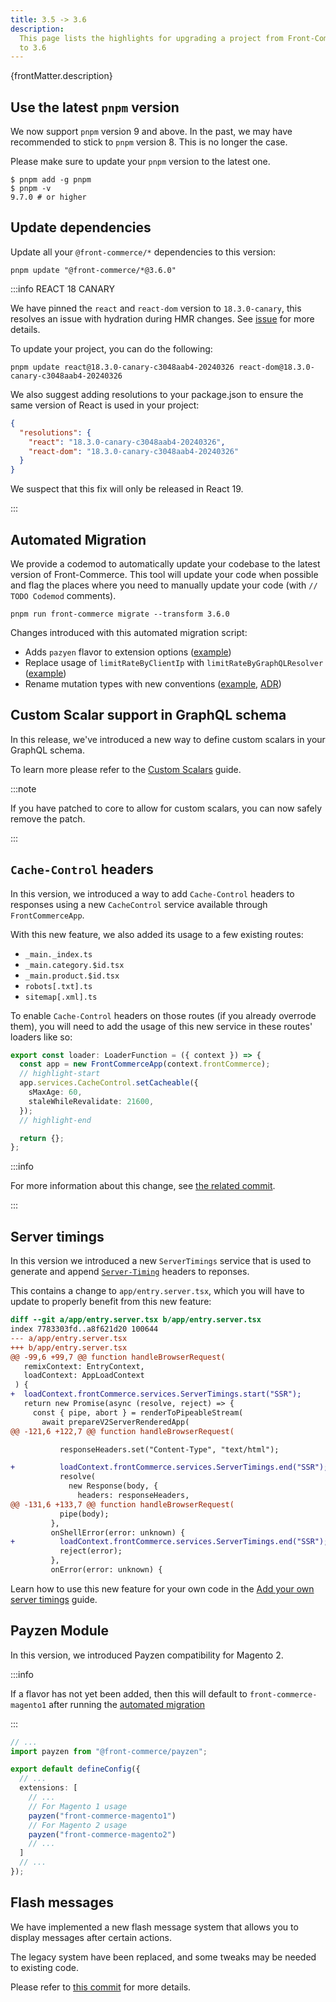 ```yaml
---
title: 3.5 -> 3.6
description:
  This page lists the highlights for upgrading a project from Front-Commerce 3.5
  to 3.6
---
```



<p>{frontMatter.description}</p>

## Use the latest `pnpm` version

We now support `pnpm` version 9 and above. In the past, we may have recommended
to stick to `pnpm` version 8. This is no longer the case.

Please make sure to update your `pnpm` version to the latest one.

```shell
$ pnpm add -g pnpm
$ pnpm -v
9.7.0 # or higher
```

## Update dependencies

Update all your `@front-commerce/*` dependencies to this version:

```shell
pnpm update "@front-commerce/*@3.6.0"
```

:::info REACT 18 CANARY

We have pinned the `react` and `react-dom` version to `18.3.0-canary`, this
resolves an issue with hydration during HMR changes. See
[issue](https://github.com/remix-run/remix/issues/4822#issuecomment-2130006831)
for more details.

To update your project, you can do the following:

```shell
pnpm update react@18.3.0-canary-c3048aab4-20240326 react-dom@18.3.0-canary-c3048aab4-20240326
```

We also suggest adding resolutions to your package.json to ensure the same
version of React is used in your project:

```json title="package.json"
{
  "resolutions": {
    "react": "18.3.0-canary-c3048aab4-20240326",
    "react-dom": "18.3.0-canary-c3048aab4-20240326"
  }
}
```

We suspect that this fix will only be released in React 19.

:::

## Automated Migration

We provide a codemod to automatically update your codebase to the latest version
of Front-Commerce. This tool will update your code when possible and flag the
places where you need to manually update your code (with `// TODO Codemod`
comments).

```shell
pnpm run front-commerce migrate --transform 3.6.0
```

Changes introduced with this automated migration script:

- Adds `pazyen` flavor to extension options
  ([example](https://gitlab.blackswift.cloud/front-commerce/front-commerce/-/blob/main/packages/codemod/src/transforms/3.6.0/motions/__tests__/add-payzen-flavor.spec.ts?ref_type=heads))
- Replace usage of `limitRateByClientIp` with `limitRateByGraphQLResolver`
  ([example](https://gitlab.blackswift.cloud/front-commerce/front-commerce/-/blob/main/packages/codemod/src/transforms/3.6.0/motions/__tests__/replace-graphql-rate-limiter.ts?ref_type=heads))
- Rename mutation types with new conventions
  ([example](https://gitlab.blackswift.cloud/front-commerce/front-commerce/-/blob/main/packages/codemod/src/transforms/3.6.0/motions/__tests__/coherent-mutation-naming.spec.ts?ref_type=heads),
  [ADR](https://gitlab.blackswift.cloud/front-commerce/front-commerce/-/blob/main/docs/adr/0013-coherent-schema-naming.md?ref_type=heads))

## Custom Scalar support in GraphQL schema

In this release, we've introduced a new way to define custom scalars in your
GraphQL schema.

To learn more please refer to the
[Custom Scalars](/docs/3.x/guides/extend-the-graphql-schema#adding-custom-scalars-to-the-schema)
guide.

:::note

If you have patched to core to allow for custom scalars, you can now safely
remove the patch.

:::

## `Cache-Control` headers

In this version, we introduced a way to add `Cache-Control` headers to responses
using a new `CacheControl` service available through `FrontCommerceApp`.

With this new feature, we also added its usage to a few existing routes:

- `_main._index.ts`
- `_main.category.$id.tsx`
- `_main.product.$id.tsx`
- `robots[.txt].ts`
- `sitemap[.xml].ts`

To enable `Cache-Control` headers on those routes (if you already overrode
them), you will need to add the usage of this new service in these routes'
loaders like so:

```ts title="_main._index.tsx"
export const loader: LoaderFunction = ({ context }) => {
  const app = new FrontCommerceApp(context.frontCommerce);
  // highlight-start
  app.services.CacheControl.setCacheable({
    sMaxAge: 60,
    staleWhileRevalidate: 21600,
  });
  // highlight-end

  return {};
};
```

:::info

For more information about this change, see
[the related commit](https://gitlab.blackswift.cloud/front-commerce/front-commerce/-/commit/d714452292d5db90870d2f5ac6c4ff870dd826ff).

:::

## Server timings

In this version we introduced a new `ServerTimings` service that is used to
generate and append
[`Server-Timing`](https://developer.mozilla.org/en-US/docs/Web/HTTP/Headers/Server-Timing)
headers to reponses.

This contains a change to `app/entry.server.tsx`, which you will have to update
to properly benefit from this new feature:

```diff title="app/entry.server.tsx"
diff --git a/app/entry.server.tsx b/app/entry.server.tsx
index 7783303fd..a8f621d20 100644
--- a/app/entry.server.tsx
+++ b/app/entry.server.tsx
@@ -99,6 +99,7 @@ function handleBrowserRequest(
   remixContext: EntryContext,
   loadContext: AppLoadContext
 ) {
+  loadContext.frontCommerce.services.ServerTimings.start("SSR");
   return new Promise(async (resolve, reject) => {
     const { pipe, abort } = renderToPipeableStream(
       await prepareV2ServerRenderedApp(
@@ -121,6 +122,7 @@ function handleBrowserRequest(

           responseHeaders.set("Content-Type", "text/html");

+          loadContext.frontCommerce.services.ServerTimings.end("SSR");
           resolve(
             new Response(body, {
               headers: responseHeaders,
@@ -131,6 +133,7 @@ function handleBrowserRequest(
           pipe(body);
         },
         onShellError(error: unknown) {
+          loadContext.frontCommerce.services.ServerTimings.end("SSR");
           reject(error);
         },
         onError(error: unknown) {
```

Learn how to use this new feature for your own code in the
[Add your own server timings](/docs/3.x/guides/adding-your-own-server-timings)
guide.

## Payzen Module

In this version, we introduced Payzen compatibility for Magento 2.

:::info

If a flavor has not yet been added, then this will default to
`front-commerce-magento1` after running the
[automated migration](/docs/3.x/upgrade/migration-guides/3.5-3.6#automated-migration)

:::

```ts title=".front-commerce.config.ts"
// ...
import payzen from "@front-commerce/payzen";

export default defineConfig({
  // ...
  extensions: [
    // ...
    // For Magento 1 usage
    payzen("front-commerce-magento1")
    // For Magento 2 usage
    payzen("front-commerce-magento2")
    // ...
  ]
  // ...
});
```

## Flash messages

We have implemented a new flash message system that allows you to display
messages after certain actions.

The legacy system have been replaced, and some tweaks may be needed to existing
code.

Please refer to
[this commit](https://gitlab.blackswift.cloud/front-commerce/front-commerce/-/commit/07c1e7782841d61f85a891962d2f878a630a1423)
for more details.
